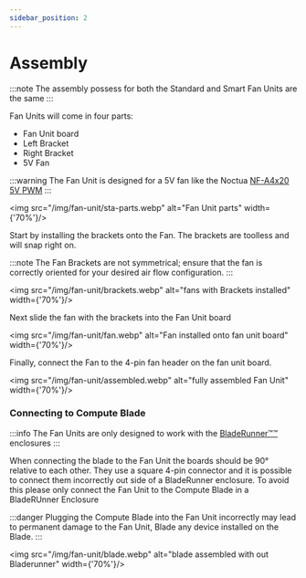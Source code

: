```yaml
---
sidebar_position: 2
---
```


# Assembly

:::note
The assembly possess for both the Standard and Smart Fan Units are the same
:::

Fan Units will come in four parts:
- Fan Unit board
- Left Bracket
- Right Bracket
- 5V Fan

:::warning
    The Fan Unit is designed for a 5V fan like the Noctua [NF-A4x20 5V PWM](https://noctua.at/en/products/fan/nf-a4x20-5v-pwm)
:::

<img src="/img/fan-unit/sta-parts.webp" alt="Fan Unit parts" width={'70%'}/>

Start by installing the brackets onto the Fan. The brackets are toolless and will snap right on.

:::note
    The Fan Brackets are not symmetrical; ensure that the fan is correctly oriented for your desired air flow configuration.
:::

<img src="/img/fan-unit/brackets.webp" alt="fans with Brackets installed" width={'70%'}/>

Next slide the fan with the brackets into the Fan Unit board

<img src="/img/fan-unit/fan.webp" alt="Fan installed onto fan unit board" width={'70%'}/>

Finally, connect the Fan to the 4-pin fan header on the fan unit board.

<img src="/img/fan-unit/assembled.webp" alt="fully assembled Fan Unit" width={'70%'}/>

### Connecting to Compute Blade
:::info
    The Fan Units are only designed to work with the [BladeRunner™™️](/bladerunner) enclosures
:::

When connecting the blade to the Fan Unit the boards should be 90° relative to each other. They use a square 4-pin connector and it is possible to connect them incorrectly out side of a BladeRunner enclosure. To avoid this please only connect the Fan Unit to the Compute Blade in a BladeRUnner Enclosure

:::danger
    Plugging the Compute Blade into the Fan Unit incorrectly may lead to permanent damage to the Fan Unit, Blade any device installed on the Blade.
:::

<img src="/img/fan-unit/blade.webp" alt="blade assembled with out Bladerunner" width={'70%'}/>
